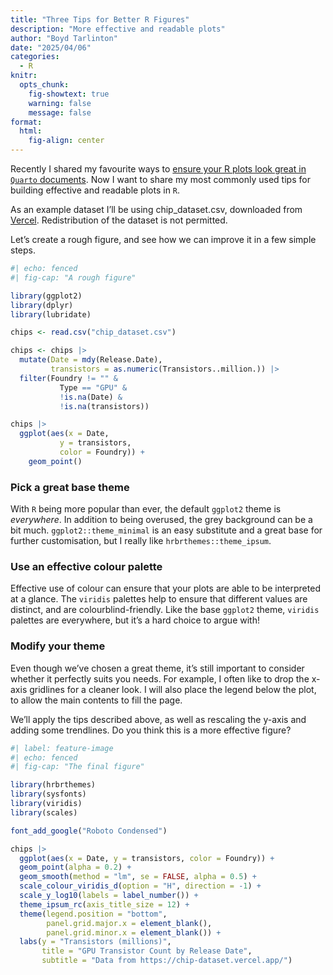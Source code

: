 ```yaml
---
title: "Three Tips for Better R Figures"
description: "More effective and readable plots"
author: "Boyd Tarlinton"
date: "2025/04/06"
categories:
  - R
knitr:
  opts_chunk: 
    fig-showtext: true
    warning: false
    message: false
format: 
  html:
    fig-align: center
---
```


Recently I shared my favourite ways to [ensure your R plots look great in `Quarto`
documents](quarto_plots.qmd). Now I want to share my most commonly used tips for
building effective and readable plots in `R`.

As an example dataset I'll be using chip_dataset.csv, downloaded from [Vercel](https://chip-dataset.vercel.app/). Redistribution of the dataset is not
permitted.

Let's create a rough figure, and see how we can improve it in a few simple 
steps.

```r
#| echo: fenced
#| fig-cap: "A rough figure"

library(ggplot2)
library(dplyr)
library(lubridate)

chips <- read.csv("chip_dataset.csv")

chips <- chips |> 
  mutate(Date = mdy(Release.Date),
         transistors = as.numeric(Transistors..million.)) |>
  filter(Foundry != "" &
           Type == "GPU" &
           !is.na(Date) &
           !is.na(transistors))

chips |> 
  ggplot(aes(x = Date, 
           y = transistors, 
           color = Foundry)) +
    geom_point()
```


### Pick a great base theme

With `R` being more popular than ever, the default `ggplot2` theme is 
*everywhere*. In addition to being overused, the grey background can be a bit 
much. `ggplot2::theme_minimal` is an easy substitute and a great base for 
further customisation, but I really like `hrbrthemes::theme_ipsum`.

### Use an effective colour palette

Effective use of colour can ensure that your plots are able to be interpreted 
at a glance. The `viridis` palettes help to ensure that different values are 
distinct, and are colourblind-friendly. Like the base `ggplot2` theme, `viridis` 
palettes are everywhere, but it's a hard choice to argue with!

### Modify your theme

Even though we've chosen a great theme, it's still important to consider whether
it perfectly suits you needs. For example, I often like to drop the x-axis 
gridlines for a cleaner look. I will also place the legend below the plot, to 
allow the main contents to fill the page.

We'll apply the tips described above, as well as rescaling the y-axis and adding
some trendlines. Do you think this is a more effective figure?

```r
#| label: feature-image
#| echo: fenced
#| fig-cap: "The final figure"

library(hrbrthemes)
library(sysfonts)
library(viridis)
library(scales)

font_add_google("Roboto Condensed")

chips |>
  ggplot(aes(x = Date, y = transistors, color = Foundry)) +
  geom_point(alpha = 0.2) +
  geom_smooth(method = "lm", se = FALSE, alpha = 0.5) +
  scale_colour_viridis_d(option = "H", direction = -1) +
  scale_y_log10(labels = label_number()) +
  theme_ipsum_rc(axis_title_size = 12) +
  theme(legend.position = "bottom",
        panel.grid.major.x = element_blank(),
        panel.grid.minor.x = element_blank()) +
  labs(y = "Transistors (millions)",
       title = "GPU Transistor Count by Release Date",
       subtitle = "Data from https://chip-dataset.vercel.app/")
```


